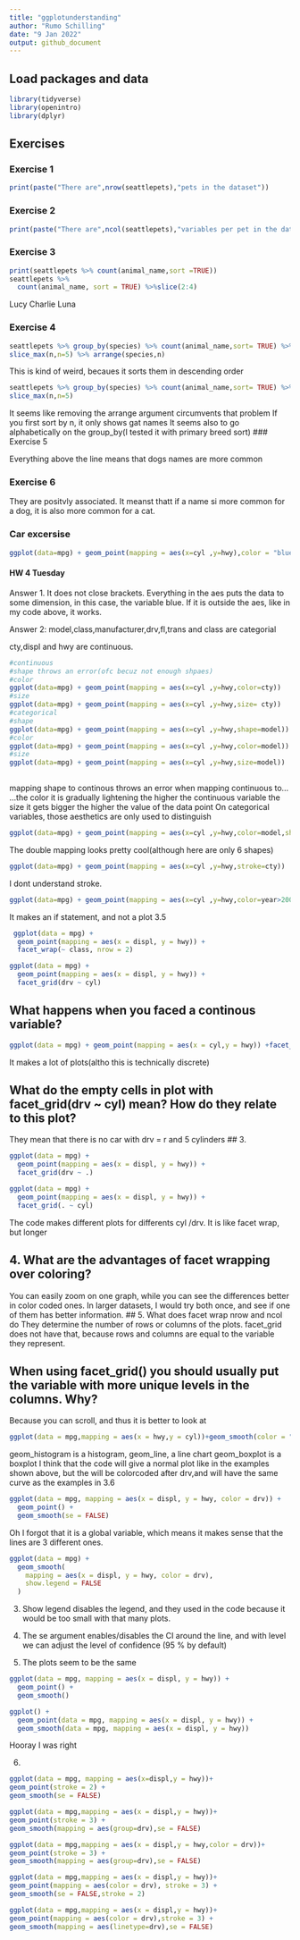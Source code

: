 ```yaml
---
title: "ggplotunderstanding"
author: "Rumo Schilling"
date: "9 Jan 2022"
output: github_document
---
```


## Load packages and data

```r
library(tidyverse)
library(openintro)
library(dplyr)
```

## Exercises
### Exercise 1
```r
print(paste("There are",nrow(seattlepets),"pets in the dataset"))
```

### Exercise 2

```r
print(paste("There are",ncol(seattlepets),"variables per pet in the dataset")) 
```

### Exercise 3

```r
print(seattlepets %>% count(animal_name,sort =TRUE))
seattlepets %>%
  count(animal_name, sort = TRUE) %>%slice(2:4) 
```
Lucy Charlie Luna

### Exercise 4
```r
seattlepets %>% group_by(species) %>% count(animal_name,sort= TRUE) %>%
slice_max(n,n=5) %>% arrange(species,n)


```
This is kind of weird, becaues it sorts them in descending order
```r
seattlepets %>% group_by(species) %>% count(animal_name,sort= TRUE) %>%
slice_max(n,n=5) 

```
It seems like removing the arrange argument circumvents that problem
If you first sort by n, it only shows gat names
It seems also to go alphabetically on the group_by(I tested it with primary breed sort)
### Exercise 5

Everything above the line means that dogs names are more common

### Exercise 6
They are positvly associated. It meanst thatt if a name si more common for a dog, it is also more common for a cat.

### Car excersise
```r
ggplot(data=mpg) + geom_point(mapping = aes(x=cyl ,y=hwy),color = "blue")
```
#### HW 4 Tuesday

Answer 1. It does not close brackets. Everything in the aes puts the data to some dimension, in this case, the variable blue. If it is outside the aes, like in my code above, it works.

Answer 2: 
model,class,manufacturer,drv,fl,trans and class are categorial

cty,displ and hwy are continuous.
```r
#continuous
#shape throws an error(ofc becuz not enough shpaes)
#color
ggplot(data=mpg) + geom_point(mapping = aes(x=cyl ,y=hwy,color=cty)) 
#size
ggplot(data=mpg) + geom_point(mapping = aes(x=cyl ,y=hwy,size= cty))             
#categorical
#shape
ggplot(data=mpg) + geom_point(mapping = aes(x=cyl ,y=hwy,shape=model))
#color
ggplot(data=mpg) + geom_point(mapping = aes(x=cyl ,y=hwy,color=model)) 
#size
ggplot(data=mpg) + geom_point(mapping = aes(x=cyl ,y=hwy,size=model)) 
                                                 
```
mapping shape to continous throws an error
when mapping continuous to...
...the color it is gradually lightening the higher the continuous variable
the size it gets bigger the higher the value of the data point
On categorical variables, those aesthetics are only used to distinguish

```r
ggplot(data=mpg) + geom_point(mapping = aes(x=cyl ,y=hwy,color=model,shape=model))
```
The double mapping looks pretty cool(although here are only 6 shapes)
```r
ggplot(data=mpg) + geom_point(mapping = aes(x=cyl ,y=hwy,stroke=cty))
```
I dont understand stroke.
```r
ggplot(data=mpg) + geom_point(mapping = aes(x=cyl ,y=hwy,color=year>2000))
```
It makes an if statement, and not a plot
3.5 
```r
 ggplot(data = mpg) + 
  geom_point(mapping = aes(x = displ, y = hwy)) + 
  facet_wrap(~ class, nrow = 2)

ggplot(data = mpg) + 
  geom_point(mapping = aes(x = displ, y = hwy)) + 
  facet_grid(drv ~ cyl)
```

## What happens when you faced a continous variable?
```r
ggplot(data = mpg) + geom_point(mapping = aes(x = cyl,y = hwy)) +facet_wrap(~ displ)
```
It makes a lot of plots(altho this is technically discrete)

## What do the empty cells in plot with facet_grid(drv ~ cyl) mean? How do they relate to this plot?

They mean that there is no car with drv = r and 5 cylinders
## 3.
```r
ggplot(data = mpg) + 
  geom_point(mapping = aes(x = displ, y = hwy)) +
  facet_grid(drv ~ .)

ggplot(data = mpg) + 
  geom_point(mapping = aes(x = displ, y = hwy)) +
  facet_grid(. ~ cyl)
```
The code makes different plots for differents cyl /drv. It is like facet wrap, but longer
 
## 4. What are the advantages of facet wrapping over coloring?
You can easily zoom on one graph, while you can see the differences better in color coded ones. In larger datasets, I would try both once, and see if one of them has better information.
## 5. What does facet wrap nrow and ncol do
They determine the number of rows or columns of the plots. facet_grid does not have that, because rows and columns are equal to the variable they represent.

## When using facet_grid() you should usually put the variable with more unique levels in the columns. Why?
Because you can scroll, and thus it is better to look at

```r
ggplot(data = mpg,mapping = aes(x = hwy,y = cyl))+geom_smooth(color = "blue")+geom_point(mapping = aes(color = class))
```
geom_histogram is a histogram,
geom_line, a line chart
geom_boxplot is a boxplot
I think that the code will give a normal plot like in the examples shown above, but the will be colorcoded after drv,and will have the same curve as the examples in 3.6
```r
ggplot(data = mpg, mapping = aes(x = displ, y = hwy, color = drv)) + 
  geom_point() + 
  geom_smooth(se = FALSE)
```
Oh I forgot that it is a global variable, which means it makes sense that the lines are 3 different ones.
```r
ggplot(data = mpg) +
  geom_smooth(
    mapping = aes(x = displ, y = hwy, color = drv),
    show.legend = FALSE
  )
```
3. Show legend disables the legend, and they used in the code because it would be too small with that many plots.

4. The se argument enables/disables the CI around the line, and with level we can adjust the level of confidence (95 % by default)

5. The plots seem to be the same
```r
ggplot(data = mpg, mapping = aes(x = displ, y = hwy)) + 
  geom_point() + 
  geom_smooth()

ggplot() + 
  geom_point(data = mpg, mapping = aes(x = displ, y = hwy)) + 
  geom_smooth(data = mpg, mapping = aes(x = displ, y = hwy))
```
Hooray I was right

6. 
```r
ggplot(data = mpg, mapping = aes(x=displ,y = hwy))+
geom_point(stroke = 2) +
geom_smooth(se = FALSE)

ggplot(data = mpg,mapping = aes(x = displ,y = hwy))+
geom_point(stroke = 3) +
geom_smooth(mapping = aes(group=drv),se = FALSE)

ggplot(data = mpg,mapping = aes(x = displ,y = hwy,color = drv))+
geom_point(stroke = 3) +
geom_smooth(mapping = aes(group=drv),se = FALSE)

ggplot(data = mpg,mapping = aes(x = displ,y = hwy))+
geom_point(mapping = aes(color = drv), stroke = 3) +
geom_smooth(se = FALSE,stroke = 2)

ggplot(data = mpg,mapping = aes(x = displ,y = hwy))+
geom_point(mapping = aes(color = drv),stroke = 3) +
geom_smooth(mapping = aes(linetype=drv),se = FALSE)

  
```
